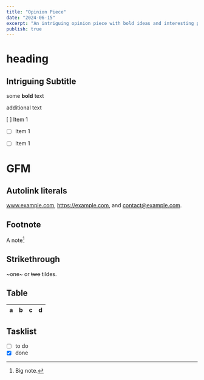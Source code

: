 ```yaml
---
title: "Opinion Piece"
date: "2024-06-15"
excerpt: "An intriguing opinion piece with bold ideas and interesting perspectives."
publish: true
---
```


# heading

## Intriguing Subtitle

some **bold** text

additional text

[ ] Item 1
- [ ] Item 1
* [ ] Item 1



# GFM

## Autolink literals

www.example.com, https://example.com, and contact@example.com.

## Footnote

A note[^1]

[^1]: Big note.

## Strikethrough

~one~ or ~~two~~ tildes.

## Table

| a | b  |  c |  d  |
| - | :- | -: | :-: |

## Tasklist

* [ ] to do
* [x] done